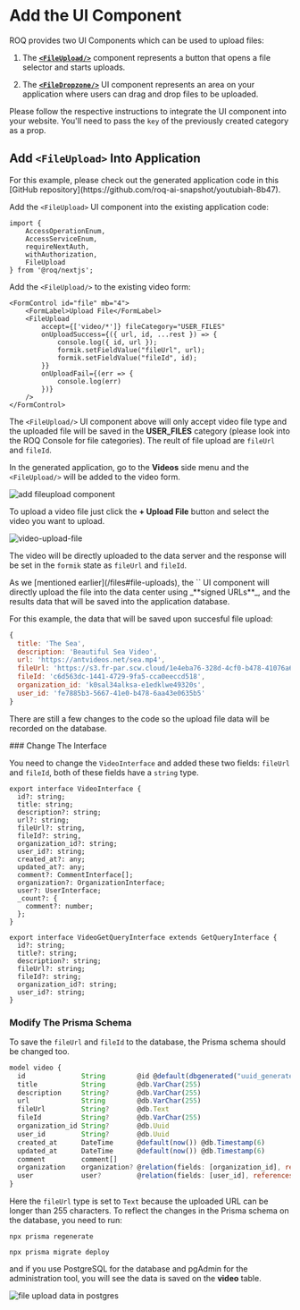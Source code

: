 

# Add the UI Component

ROQ provides two UI Components which can be used to upload files:

1. The [**`<FileUpload/>`**](/files/ui-components#fileupload) component represents a button that opens a file selector and starts uploads.

2. The [**`<FileDropzone/>`**](/files/ui-components#filedropzone) UI component represents an area on your application where users can drag and drop files to be uploaded.

Please follow the respective instructions to integrate the UI component into your website. You'll need to pass the `key` of the previously created category as a prop.


## Add `<FileUpload>` Into Application

<Callout type="info">
For this example, please check out the generated application code in this [GitHub repository](https://github.com/roq-ai-snapshot/youtubiah-8b47). 
</Callout>

Add the `<FileUpload>` UI component into the existing application code:

```tsx filename="src/pages/videos/create/index.tsx"
import { 
	AccessOperationEnum, 
	AccessServiceEnum, 
	requireNextAuth, 
	withAuthorization, 
	FileUpload 
} from '@roq/nextjs';
```

Add the `<FileUpload/>` to the existing video form:

```tsx filename="src/pages/videos/create/index.tsx" 
<FormControl id="file" mb="4">
	<FormLabel>Upload File</FormLabel>
    <FileUpload 
		accept={['video/*']} fileCategory="USER_FILES"
        onUploadSuccess={({ url, id, ...rest }) => {
            console.log({ id, url });
            formik.setFieldValue("fileUrl", url);
            formik.setFieldValue("fileId", id);
        }}
		onUploadFail={(err => {
			console.log(err)
		})}
    />
</FormControl>
```

The `<FileUpload/>`  UI component above will only accept video file type and the uploaded file will be saved in the **USER_FILES** category (please look into the ROQ Console for file categories). The reult of file upload are `fileUrl` and `fileId`. 


In the generated application, go to the **Videos** side menu and the `<FileUpload/>` will be added to the video form.

![add fileupload component](/add-file-upload.png)

To upload a video file just click the **+ Upload File** button and select the video you want to upload.

![video-upload-file](/video-file-upload.png)

The video will be directly uploaded to the data server and the response will be set in the `formik` state as `fileUrl` and `fileId`.

<Callout type="info">
As we [mentioned earlier](/files#file-uploads), the `<FileUpload/>` UI component will directly upload the file into the data center using _**signed URLs**_, and the results data that will be saved into the application database. 
</Callout>

For this example, the data that will be saved upon succesful file upload:

```js
{
  title: 'The Sea',
  description: 'Beautiful Sea Video',
  url: 'https://antvideos.net/sea.mp4',
  fileUrl: 'https://s3.fr-par.scw.cloud/1e4eba76-328d-4cf0-b478-41076a6b83b3-environment-bucket/sea-1690048762556.mp4',      
  fileId: 'c6d563dc-1441-4729-9fa5-cca0eeccd518',
  organization_id: 'k0sal34alksa-e1edklwe49320s',
  user_id: 'fe7885b3-5667-41e0-b478-6aa43e0635b5'
}
```

There are still a few changes to the code so the upload file data will be recorded on the database.

<Steps>
### Change The Interface

You need to change the `VideoInterface` and added these two fields: `fileUrl` and `fileId`, both of these fields have a `string` type.

```tsx filename="src/interfaces/video/index.ts"
export interface VideoInterface {
  id?: string;
  title: string;
  description?: string;
  url?: string;
  fileUrl?: string,
  fileId?: string,
  organization_id?: string;
  user_id?: string;
  created_at?: any;
  updated_at?: any;
  comment?: CommentInterface[];
  organization?: OrganizationInterface;
  user?: UserInterface;
  _count?: {
    comment?: number;
  };
}

export interface VideoGetQueryInterface extends GetQueryInterface {
  id?: string;
  title?: string;
  description?: string;
  fileUrl?: string;
  fileId?: string;
  organization_id?: string;
  user_id?: string;
}
```

### Modify The Prisma Schema

To save the `fileUrl` and `fileId` to the database, the Prisma schema should be changed too.

```js filename="prisma/schema.prisma"
model video {
  id              String        @id @default(dbgenerated("uuid_generate_v4()")) @db.Uuid
  title           String        @db.VarChar(255)
  description     String?       @db.VarChar(255)
  url             String        @db.VarChar(255)
  fileUrl         String?       @db.Text
  fileId          String?       @db.VarChar(255)
  organization_id String?       @db.Uuid
  user_id         String?       @db.Uuid
  created_at      DateTime      @default(now()) @db.Timestamp(6)
  updated_at      DateTime      @default(now()) @db.Timestamp(6)
  comment         comment[]
  organization    organization? @relation(fields: [organization_id], references: [id], onDelete: NoAction, onUpdate: NoAction)
  user            user?         @relation(fields: [user_id], references: [id], onDelete: NoAction, onUpdate: NoAction)
}
```

Here the `fileUrl` type is set to `Text` because the uploaded URL can be longer than 255 characters. To reflect the changes in the Prisma schema on the database, you need to run:

```shell
npx prisma regenerate

npx prisma migrate deploy
```

and if you use PostgreSQL for the database and pgAdmin for the administration tool, you will see the data is saved on the **video** table.

![file upload data in postgres](/file-upload-data-postgres.png)

</Steps>
